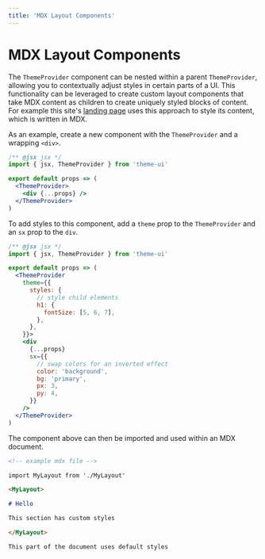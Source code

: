 ```yaml
---
title: 'MDX Layout Components'
---
```


# MDX Layout Components

The `ThemeProvider` component can be nested within a parent `ThemeProvider`,
allowing you to contextually adjust styles in certain parts of a UI.
This functionality can be leveraged to create custom layout components that
take MDX content as children to create uniquely styled blocks of content.
For example this site's [landing page](/) uses this approach to style its content,
which is written in MDX.

As an example, create a new component with the `ThemeProvider` and a wrapping `<div>`.

```jsx
/** @jsx jsx */
import { jsx, ThemeProvider } from 'theme-ui'

export default props => (
  <ThemeProvider>
    <div {...props} />
  </ThemeProvider>
)
```

To add styles to this component, add a `theme` prop to the `ThemeProvider` and an `sx` prop to the `div`.

```jsx
/** @jsx jsx */
import { jsx, ThemeProvider } from 'theme-ui'

export default props => (
  <ThemeProvider
    theme={{
      styles: {
        // style child elements
        h1: {
          fontSize: [5, 6, 7],
        },
      },
    }}>
    <div
      {...props}
      sx={{
        // swap colors for an inverted effect
        color: 'background',
        bg: 'primary',
        px: 3,
        py: 4,
      }}
    />
  </ThemeProvider>
)
```

The component above can then be imported and used within an MDX document.

```md
<!-- example mdx file -->

import MyLayout from './MyLayout'

<MyLayout>

# Hello

This section has custom styles

</MyLayout>

This part of the document uses default styles
```
